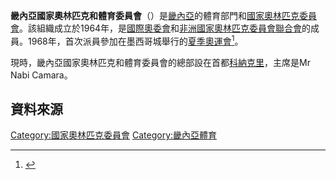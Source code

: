 {{Infobox National Olympic Committee
| title = 畿內亞國家奧林匹克和體育委員會
| logo = 
| 國家或地區 = GUI
| 國家或地區編碼 = GUI
| 成立日期 = 1964年
| 加入國際奧委會 = 1965年
| 所屬成員 = [[非洲國家奧林匹克委員會聯合會|非洲國家奧林匹克委員會聯合會]]
| 總部 = 畿內亞[[科納克里|科納克里]]
| 會長 = Mr Nabi Camara
| 秘書長 =
| 網頁 = 
}}
'''畿內亞國家奧林匹克和體育委員會'''（{{lang|en|Guinea National Olympic and Sports Committee}}）是[[畿內亞|畿內亞]]的體育部門和[[國家奧林匹克委員會|國家奧林匹克委員會]]。該組織成立於1964年，是[[國際奧委會|國際奧委會]]和[[非洲國家奧林匹克委員會聯合會|非洲國家奧林匹克委員會聯合會]]的成員。1968年，首次派員參加在墨西哥城舉行的[[1968年夏季奧林匹克運動會|夏季奧運會]]<ref>{{Cite web |url=http://www.sports-reference.com/olympics/countries/GUI/ |title=Guinea |access-date=2014-04-13 |archive-url=https://web.archive.org/web/20090220002457/http://www.sports-reference.com/olympics/countries/GUI/ |archive-date=2009-02-20 |dead-url=yes }}</ref>。

現時，畿內亞國家奧林匹克和體育委員會的總部設在首都[[科納克里|科納克里]]，主席是Mr Nabi Camara。 

==資料來源==
{{Reflist}}

{{非洲國家奧林匹克委員會聯合會}}
{{Authority control}}

[[Category:國家奧林匹克委員會|Category:國家奧林匹克委員會]]
[[Category:畿內亞體育|Category:畿內亞體育]]